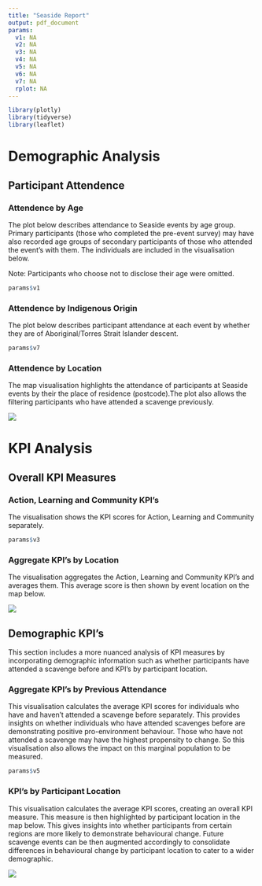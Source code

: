```yaml
---
title: "Seaside Report"
output: pdf_document
params:
  v1: NA
  v2: NA
  v3: NA
  v4: NA
  v5: NA
  v6: NA
  v7: NA
  rplot: NA
---
```


```r
library(plotly)
library(tidyverse)
library(leaflet)
```




# Demographic Analysis

## Participant Attendence

### Attendence by Age

The plot below describes attendance to Seaside events by age group. Primary participants (those who completed the pre-event survey) may have also recorded age groups of secondary participants of those who attended the event's with them. The individuals are included in the visualisation below.

Note: Participants who choose not to disclose their age were omitted.

::: {.superbigimage}
```r
params$v1 
```
:::

\pagebreak
### Attendence by Indigenous Origin 

The plot below describes participant attendance at each event by whether they are of Aboriginal/Torres Strait Islander descent.

::: {.superbigimage}
```r
params$v7 
```
:::


\pagebreak
### Attendence by Location

The map visualisation highlights the attendance of participants at Seaside events by their the place of residence (postcode).The plot also allows the filtering participants who have attended a scavenge previously.

<!-- ::: {.superbigimage} -->
<!-- ```{r,  message = FALSE, warning = FALSE, echo=FALSE} -->
<!-- params$v2  -->
<!-- ``` -->
<!-- ::: -->

![](map1.png)


\pagebreak
# KPI Analysis

<!-- The KPI values shown below in the visualisation are derived as follows: -->

<!-- Each individual is designated a value for each KPI. This is calculated with the formula: -->

<!-- $$\text{KPI} = \frac{\text{Targeted Responses (Learning KPI) + Targeted Responses(Action KPI) + Targeted Responses (Community KPI)}}{3 \times \text{Total Respondents}}$$ -->


## Overall KPI Measures

### Action, Learning and Community KPI's

The visualisation shows the KPI scores for Action, Learning and Community separately. 

::: {.superbigimage}
```r
params$v3 
```
:::


\pagebreak
### Aggregate KPI's by Location

The visualisation aggregates the Action, Learning and Community KPI's and averages them. This average score is then shown by event location on the map below.  

<!-- ::: {.superbigimage} -->
<!-- ```{r, message = FALSE, warning = FALSE, echo=FALSE} -->
<!-- params$v4 -->
<!-- ``` -->
<!-- ::: -->
![](map2.png)

\pagebreak
## Demographic KPI's 

This section includes a more nuanced analysis of KPI measures by incorporating demographic information such as whether participants have attended a scavenge before and KPI's by participant location.

### Aggregate KPI's by Previous Attendance

This visualisation calculates the average KPI scores for individuals who have and haven't attended a scavenge before separately. This provides insights on whether individuals who have attended scavenges before are demonstrating positive pro-environment behaviour. Those who have not attended a scavenge may have the highest propensity to change. So this visualisation also allows the impact on this marginal population to be measured.

::: {.superbigimage}
```r
params$v5
```
:::

\pagebreak
### KPI's by Participant Location

This visualisation calculates the average KPI scores, creating an overall KPI measure. This measure is then highlighted by participant location in the map below. This gives insights into whether participants from certain regions are more likely to demonstrate behavioural change. Future scavenge events can be then augmented accordingly to consolidate differences in behavioural change by participant location to cater to a wider demographic.

<!-- ::: {.superbigimage} -->
<!-- ```{r, message = FALSE, warning = FALSE, echo=FALSE} -->
<!-- params$v6 -->
<!-- ``` -->
<!-- ::: -->

![](map3.png)

